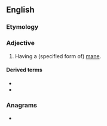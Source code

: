 {{also|måned}}
==English==

===Etymology===
{{suffix|en|mane|ed}}

===Adjective===
{{en-adj|-}}

# {{lb|en|chiefly|in combination}} Having a (specified form of) [[mane]].

====Derived terms====
* {{l|en|maned seal}}
* {{l|en|maned sheep}}

===Anagrams===
* {{anagrams|en|a=ademn|Amend|Edman|Mande|Medan|ad-men|admen|amend|amend.|deman|menad|named}}